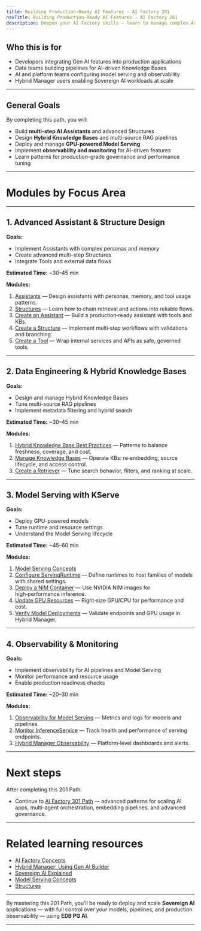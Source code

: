```yaml
---
title: Building Production-Ready AI Features - AI Factory 201
navTitle: Building Production-Ready AI Features - AI Factory 201
description: Deepen your AI Factory skills — learn to manage complex Assistants, advanced data pipelines, and model serving.
---
```


## Who this is for

-   Developers integrating Gen AI features into production applications
-   Data teams building pipelines for AI-driven Knowledge Bases
-   AI and platform teams configuring model serving and observability
-   Hybrid Manager users enabling Sovereign AI workloads at scale

* * *

## General Goals

By completing this path, you will:

-   Build **multi-step AI Assistants** and advanced Structures
-   Design **Hybrid Knowledge Bases** and multi-source RAG pipelines
-   Deploy and manage **GPU-powered Model Serving**
-   Implement **observability and monitoring** for AI-driven features
-   Learn patterns for production-grade governance and performance tuning

* * *

# Modules by Focus Area

* * *

## 1. Advanced Assistant & Structure Design

**Goals:**

-   Implement Assistants with complex personas and memory
-   Create advanced multi-step Structures
-   Integrate Tools and external data flows

**Estimated Time:** ~30–45 min

**Modules:**

1.  [Assistants](/edb-postgres-ai/1.3/ai-factory/gen-ai/assistants) — Design assistants with personas, memory, and tool usage patterns.
2.  [Structures](/edb-postgres-ai/1.3/ai-factory/gen-ai/structures) — Learn how to chain retrieval and actions into reliable flows.
3.  [Create an Assistant](/edb-postgres-ai/1.3/ai-factory/gen-ai/create-assistant) — Build a production‑ready assistant with tools and KBs.
4.  [Create a Structure](/edb-postgres-ai/1.3/ai-factory/gen-ai/create-structure) — Implement multi‑step workflows with validations and branching.
5.  [Create a Tool](/edb-postgres-ai/1.3/ai-factory/gen-ai/create-tool) — Wrap internal services and APIs as safe, governed tools.

* * *

## 2. Data Engineering & Hybrid Knowledge Bases

**Goals:**

-   Design and manage Hybrid Knowledge Bases
-   Tune multi-source RAG pipelines
-   Implement metadata filtering and hybrid search

**Estimated Time:** ~30–45 min

**Modules:**

1.  [Hybrid Knowledge Base Best Practices](/edb-postgres-ai/1.3/ai-factory/gen-ai/hybrid-kb-best-practices) — Patterns to balance freshness, coverage, and cost.
2.  [Manage Knowledge Bases](/edb-postgres-ai/1.3/ai-factory/gen-ai/manage-knowledge-base) — Operate KBs: re‑embedding, source lifecycle, and access control.
3.  [Create a Retriever](/edb-postgres-ai/1.3/ai-factory/gen-ai/structures/create-retriever/) — Tune search behavior, filters, and ranking at scale.

* * *

## 3. Model Serving with KServe

**Goals:**

-   Deploy GPU-powered models
-   Tune runtime and resource settings
-   Understand the Model Serving lifecycle

**Estimated Time:** ~45–60 min

**Modules:**

1.  [Model Serving Concepts](/edb-postgres-ai/1.3/ai-factory/model/model-serving-concepts/)
2.  [Configure ServingRuntime](/edb-postgres-ai/1.3/ai-factory/model/configure-servingruntime/) — Define runtimes to host families of models with shared settings.
3.  [Deploy a NIM Container](/edb-postgres-ai/1.3/ai-factory/model/deploy-nim-container/) — Use NVIDIA NIM images for high‑performance inference.
4.  [Update GPU Resources](/edb-postgres-ai/1.3/ai-factory/model/update-gpu-resources/) — Right‑size GPU/CPU for performance and cost.
5.  [Verify Model Deployments](/edb-postgres-ai/1.3/ai-factory/model/verify-models) — Validate endpoints and GPU usage in Hybrid Manager.

* * *

## 4. Observability & Monitoring

**Goals:**

-   Implement observability for AI pipelines and Model Serving
-   Monitor performance and resource usage
-   Enable production readiness checks

**Estimated Time:** ~20–30 min

**Modules:**

1.  [Observability for Model Serving](/edb-postgres-ai/1.3/ai-factory/model/observability/) — Metrics and logs for models and pipelines.
2.  [Monitor InferenceService](/edb-postgres-ai/1.3/ai-factory/model/monitor-inferenceservice/) — Track health and performance of serving endpoints.
3.  [Hybrid Manager Observability](/edb-postgres-ai/1.3/hybrid-manager/ai-factory/observability) — Platform‑level dashboards and alerts.

* * *

# Next steps

After completing this 201 Path:

-   Continue to [AI Factory 301 Path](/edb-postgres-ai/1.3/ai-factory/learn/301) — advanced patterns for scaling AI apps, multi-agent orchestration, embedding pipelines, and advanced governance.

* * *

# Related learning resources

-   [AI Factory Concepts](/edb-postgres-ai/1.3/ai-factory/concepts)
-   [Hybrid Manager: Using Gen AI Builder](/edb-postgres-ai/latest/hybrid-manager/ai-factory/gen-ai)
-   [Sovereign AI Explained](/edb-postgres-ai/1.3/ai-factory/concepts/sovereign-ai)
-   [Model Serving Concepts](/edb-postgres-ai/1.3/ai-factory/model/model-serving-concepts/)
-   [Structures](/edb-postgres-ai/1.3/ai-factory/gen-ai/structures)

* * *

By mastering this 201 Path, you’ll be ready to deploy and scale **Sovereign AI** applications — with full control over your models, pipelines, and production observability — using **EDB PG AI**.

* * *
